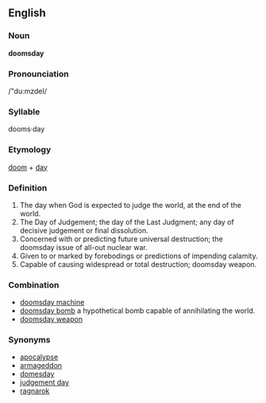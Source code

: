 {{wikipedia}}
==English==

===Noun===
'''doomsday'''

===Pronounciation===
/"du:mzdeI/

===Syllable===
dooms·day

===Etymology===
[[doom]] + [[day]]

===Definition===
# The day when God is expected to judge the world, at the end of the world.
# The Day of Judgement; the day of the Last Judgment; any day of decisive judgement or final dissolution.
# Concerned with or predicting future universal destruction; the doomsday issue of all-out nuclear war.
# Given to or marked by forebodings or predictions of impending calamity.
# Capable of causing widespread or total destruction; doomsday weapon.

===Combination=== 
*[[doomsday machine]]
*[[doomsday bomb]] a hypothetical bomb capable of annihilating the world.
*[[doomsday weapon]]

===Synonyms===
*[[apocalypse]]
*[[armageddon]]
*[[domesday]]
*[[judgement day]]
*[[ragnarok]]